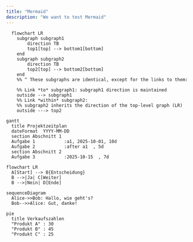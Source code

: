 ```yaml
---
title: "Mermaid"
description: "We want to test Mermaid"
---
```


```mermaid
  flowchart LR
    subgraph subgraph1
        direction TB
        top1[top] --> bottom1[bottom]
    end
    subgraph subgraph2
        direction TB
        top2[top] --> bottom2[bottom]
    end
    %% ^ These subgraphs are identical, except for the links to them:

    %% Link *to* subgraph1: subgraph1 direction is maintained
    outside --> subgraph1
    %% Link *within* subgraph2:
    %% subgraph2 inherits the direction of the top-level graph (LR)
    outside ---> top2
```

```mermaid
gantt
  title Projektzeitplan
  dateFormat  YYYY-MM-DD
  section Abschnitt 1
  Aufgabe 1           :a1, 2025-10-01, 10d
  Aufgabe 2           :after a1  , 5d
  section Abschnitt 2
  Aufgabe 3           :2025-10-15  , 7d
```

```mermaid
flowchart LR
  A[Start] --> B{Entscheidung}
  B -->|Ja| C[Weiter]
  B -->|Nein| D[Ende]
```

```mermaid
sequenceDiagram
  Alice->>Bob: Hallo, wie geht's?
  Bob-->>Alice: Gut, danke!
```
```mermaid
pie
  title Verkaufszahlen
  "Produkt A" : 30
  "Produkt B" : 45
  "Produkt C" : 25
```

